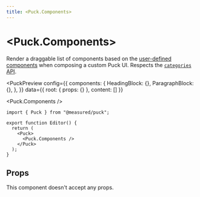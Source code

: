 ```yaml
---
title: <Puck.Components>
---
```



# \<Puck.Components\>

Render a draggable list of components based on the [user-defined components](/docs/api-reference/configuration/config#components) when composing a custom Puck UI. Respects the [`categories` API](/docs/api-reference/configuration/config#categories).

<PuckPreview
  config={{
    components: {
      HeadingBlock: {},
      ParagraphBlock: {},
    },
  }}
  data={{ root: { props: {} }, content: [] }}
>
  <Puck.Components />
</PuckPreview>

```tsx showLineNumbers copy
import { Puck } from "@measured/puck";

export function Editor() {
  return (
    <Puck>
      <Puck.Components />
    </Puck>
  );
}
```

## Props

This component doesn't accept any props.
